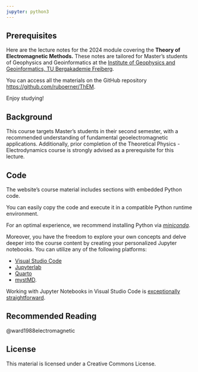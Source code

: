 ```yaml
---
jupyter: python3
---
```


## Prerequisites {.unnumbered}

Here are the lecture notes for the 2024 module covering the **Theory of Electromagnetic Methods.** These notes are tailored for Master's students of Geophysics and Geoinformatics at the [Institute of Geophysics and Geoinformatics, TU Bergakademie Freiberg](https://tu-freiberg.de/geophysik).

You can access all the materials on the GitHub repository <https://github.com/ruboerner/ThEM>.

Enjoy studying!

## Background

This course targets Master's students in their second semester, with a recommended understanding of fundamental geoelectromagnetic applications. Additionally, prior completion of the Theoretical Physics - Electrodynamics course is strongly advised as a prerequisite for this lecture.

## Code

The website's course material includes sections with embedded Python code.

You can easily copy the code and execute it in a compatible Python runtime environment.

For an optimal experience, we recommend installing Python via [*miniconda*](https://docs.anaconda.com/free/miniconda/index.html).

Moreover, you have the freedom to explore your own concepts and delve deeper into the course content by creating your personalized Jupyter notebooks. You can utilize any of the following platforms:

-   [Visual Studio Code](https://code.visualstudio.com/)
-   [Jupyterlab](https://jupyter.org)
-   [Quarto](https://quarto.org)
-   [mystMD](https://mystmd.org).

Working with Jupyter Notebooks in Visual Studio Code is [exceptionally straightforward](https://code.visualstudio.com/docs/datascience/jupyter-notebooks).

## Recommended Reading

@ward1988electromagnetic

## License

This material is licensed under a Creative Commons License.